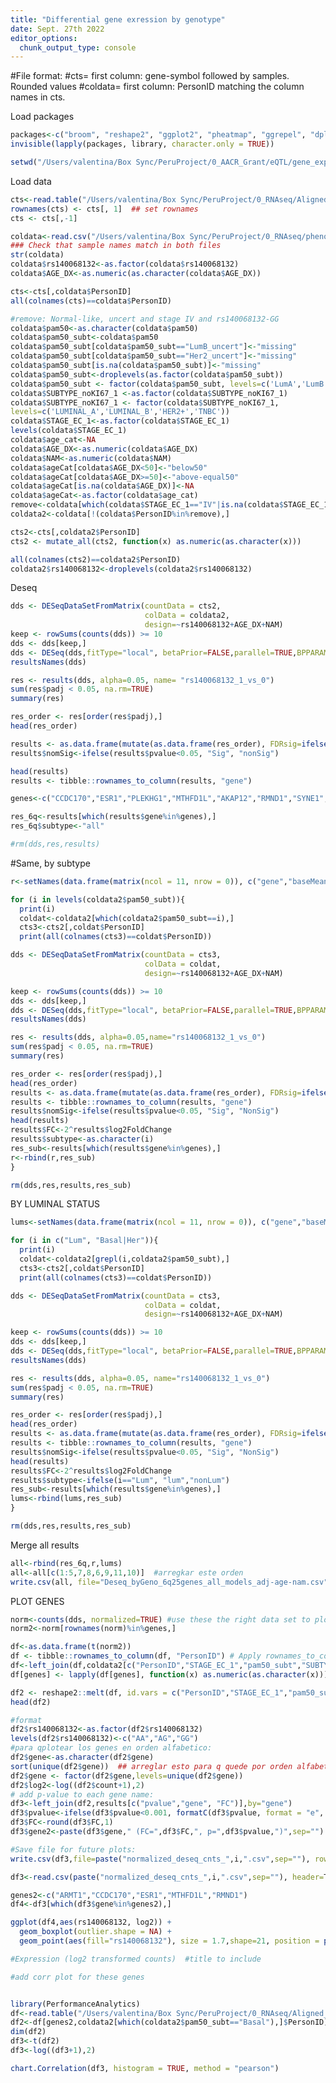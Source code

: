 ```yaml
---
title: "Differential gene exression by genotype"
date: Sept. 27th 2022
editor_options: 
  chunk_output_type: console
---
```

#File format:
#cts= first column: gene-symbol followed by samples. Rounded values
#coldata= first column: PersonID matching the column names in cts.

Load packages
```r
packages<-c("broom", "reshape2", "ggplot2", "pheatmap", "ggrepel", "dplyr", "RColorBrewer", "viridis","DESeq2","BiocParallel")
invisible(lapply(packages, library, character.only = TRUE))

setwd("/Users/valentina/Box Sync/PeruProject/0_AACR_Grant/eQTL/gene_expression_byGeno")
```

Load data
```r
cts<-read.table("/Users/valentina/Box Sync/PeruProject/0_RNAseq/Aligned_Counts/276Samples/gene.counts.271.samples.txt", header=TRUE, check.names = F)
rownames(cts) <- cts[, 1]  ## set rownames
cts <- cts[,-1]

coldata<-read.csv("/Users/valentina/Box Sync/PeruProject/0_RNAseq/pheno_257_SeqSamples.csv", header=TRUE)
### Check that sample names match in both files
str(coldata)
coldata$rs140068132<-as.factor(coldata$rs140068132)
coldata$AGE_DX<-as.numeric(as.character(coldata$AGE_DX))

cts<-cts[,coldata$PersonID]
all(colnames(cts)==coldata$PersonID)  

#remove: Normal-like, uncert and stage IV and rs140068132-GG
coldata$pam50<-as.character(coldata$pam50)
coldata$pam50_subt<-coldata$pam50
coldata$pam50_subt[coldata$pam50_subt=="LumB_uncert"]<-"missing"
coldata$pam50_subt[coldata$pam50_subt=="Her2_uncert"]<-"missing"
coldata$pam50_subt[is.na(coldata$pam50_subt)]<-"missing"
coldata$pam50_subt<-droplevels(as.factor(coldata$pam50_subt))
coldata$pam50_subt <- factor(coldata$pam50_subt, levels=c('LumA','LumB','Her2','Basal'))
coldata$SUBTYPE_noKI67_1 <-as.factor(coldata$SUBTYPE_noKI67_1)
coldata$SUBTYPE_noKI67_1 <- factor(coldata$SUBTYPE_noKI67_1,
levels=c('LUMINAL_A','LUMINAL_B','HER2+','TNBC'))
coldata$STAGE_EC_1<-as.factor(coldata$STAGE_EC_1)
levels(coldata$STAGE_EC_1)
coldata$age_cat<-NA
coldata$AGE_DX<-as.numeric(coldata$AGE_DX)
coldata$NAM<-as.numeric(coldata$NAM)
coldata$ageCat[coldata$AGE_DX<50]<-"below50"
coldata$ageCat[coldata$AGE_DX>=50]<-"above-equal50"
coldata$ageCat[is.na(coldata$AGE_DX)]<-NA
coldata$ageCat<-as.factor(coldata$age_cat)
remove<-coldata[which(coldata$STAGE_EC_1=="IV"|is.na(coldata$STAGE_EC_1)|coldata$rs140068132==2),]$PersonID
coldata2<-coldata[!(coldata$PersonID%in%remove),]

cts2<-cts[,coldata2$PersonID]
cts2 <- mutate_all(cts2, function(x) as.numeric(as.character(x)))

all(colnames(cts2)==coldata2$PersonID) 
coldata2$rs140068132<-droplevels(coldata2$rs140068132)
```

Deseq
```r
dds <- DESeqDataSetFromMatrix(countData = cts2,
                              colData = coldata2,
                              design=~rs140068132+AGE_DX+NAM)
keep <- rowSums(counts(dds)) >= 10
dds <- dds[keep,]
dds <- DESeq(dds,fitType="local", betaPrior=FALSE,parallel=TRUE,BPPARAM=MulticoreParam(6))
resultsNames(dds)

res <- results(dds, alpha=0.05, name= "rs140068132_1_vs_0")
sum(res$padj < 0.05, na.rm=TRUE)
summary(res)

res_order <- res[order(res$padj),]
head(res_order)

results <- as.data.frame(mutate(as.data.frame(res_order), FDRsig=ifelse(res_order$padj<0.05, "FDR<0.05", "Not Sig")), row.names=rownames(res_order))
results$nomSig<-ifelse(results$pvalue<0.05, "Sig", "nonSig")

head(results)
results <- tibble::rownames_to_column(results, "gene")

genes<-c("CCDC170","ESR1","PLEKHG1","MTHFD1L","AKAP12","RMND1","SYNE1","ARMT1","ZBTB2")

res_6q<-results[which(results$gene%in%genes),]
res_6q$subtype<-"all"

#rm(dds,res,results)
```

#Same, by subtype
```r
r<-setNames(data.frame(matrix(ncol = 11, nrow = 0)), c("gene","baseMean","log2FoldChange","lfcSE","stat","pvalue","padj","FDRsig","nomSig", "FC", "subtype"))

for (i in levels(coldata2$pam50_subt)){
  print(i)
  coldat<-coldata2[which(coldata2$pam50_subt==i),]
  cts3<-cts2[,coldat$PersonID]
  print(all(colnames(cts3)==coldat$PersonID))  

dds <- DESeqDataSetFromMatrix(countData = cts3,
                              colData = coldat,
                              design=~rs140068132+AGE_DX+NAM)

keep <- rowSums(counts(dds)) >= 10
dds <- dds[keep,]
dds <- DESeq(dds,fitType="local", betaPrior=FALSE,parallel=TRUE,BPPARAM=MulticoreParam(6))
resultsNames(dds)

res <- results(dds, alpha=0.05,name="rs140068132_1_vs_0")
sum(res$padj < 0.05, na.rm=TRUE)
summary(res)

res_order <- res[order(res$padj),]
head(res_order)
results <- as.data.frame(mutate(as.data.frame(res_order), FDRsig=ifelse(res_order$padj<0.05, "FDR<0.05", "FDR_NotSig")), row.names=rownames(res_order))
results <- tibble::rownames_to_column(results, "gene")
results$nomSig<-ifelse(results$pvalue<0.05, "Sig", "NonSig")
head(results)
results$FC<-2^results$log2FoldChange
results$subtype<-as.character(i)
res_sub<-results[which(results$gene%in%genes),]
r<-rbind(r,res_sub)
}

rm(dds,res,results,res_sub)
```

BY LUMINAL STATUS
```r
lums<-setNames(data.frame(matrix(ncol = 11, nrow = 0)), c("gene","baseMean","log2FoldChange","lfcSE","stat","pvalue","padj","FDRsig","nomSig", "FC", "subtype"))

for (i in c("Lum", "Basal|Her")){
  print(i)
  coldat<-coldata2[grepl(i,coldata2$pam50_subt),]
  cts3<-cts2[,coldat$PersonID]
  print(all(colnames(cts3)==coldat$PersonID))  

dds <- DESeqDataSetFromMatrix(countData = cts3,
                              colData = coldat,
                              design=~rs140068132+AGE_DX+NAM)

keep <- rowSums(counts(dds)) >= 10
dds <- dds[keep,]
dds <- DESeq(dds,fitType="local", betaPrior=FALSE,parallel=TRUE,BPPARAM=MulticoreParam(6))
resultsNames(dds)

res <- results(dds, alpha=0.05, name="rs140068132_1_vs_0")
sum(res$padj < 0.05, na.rm=TRUE)
summary(res)

res_order <- res[order(res$padj),]
head(res_order)
results <- as.data.frame(mutate(as.data.frame(res_order), FDRsig=ifelse(res_order$padj<0.05, "FDR<0.05", "FDR_NotSig")), row.names=rownames(res_order))
results <- tibble::rownames_to_column(results, "gene")
results$nomSig<-ifelse(results$pvalue<0.05, "Sig", "NonSig")
head(results)
results$FC<-2^results$log2FoldChange
results$subtype<-ifelse(i=="Lum", "lum","nonLum")
res_sub<-results[which(results$gene%in%genes),]
lums<-rbind(lums,res_sub)
}

rm(dds,res,results,res_sub)
```


Merge all results
```r
all<-rbind(res_6q,r,lums)
all<-all[c(1:5,7,8,6,9,11,10)]  #arregkar este orden
write.csv(all, file="Deseq_byGeno_6q25genes_all_models_adj-age-nam.csv", row.names=F)
```



PLOT GENES
```r
norm<-counts(dds, normalized=TRUE) #use these the right data set to plot (all samples, luminals, only etc)
norm2<-norm[rownames(norm)%in%genes,]

df<-as.data.frame(t(norm2))
df <- tibble::rownames_to_column(df, "PersonID") # Apply rownames_to_column
df<-left_join(df,coldata2[c("PersonID","STAGE_EC_1","pam50_subt","SUBTYPE_noKI67_1","age_cat","rs140068132","AGE_DX", "NAM")], by="PersonID")
df[genes] <- lapply(df[genes], function(x) as.numeric(as.character(x)))

df2 <- reshape2::melt(df, id.vars = c("PersonID","STAGE_EC_1","pam50_subt","SUBTYPE_noKI67_1","age_cat","rs140068132","AGE_DX","NAM"),variable.name = "gene", value.name = "count")
head(df2)

#format
df2$rs140068132<-as.factor(df2$rs140068132)
levels(df2$rs140068132)<-c("AA","AG","GG")
#para qplotear los genes en orden alfabetico:
df2$gene<-as.character(df2$gene)
sort(unique(df2$gene))  ## arreglar esto para q quede por orden alfabetico
df2$gene <- factor(df2$gene,levels=unique(df2$gene))
df2$log2<-log((df2$count+1),2)
# add p-value to each gene name:
df3<-left_join(df2,results[c("pvalue","gene", "FC")],by="gene")
df3$pvalue<-ifelse(df3$pvalue<0.001, formatC(df3$pvalue, format = "e", digits = 1), round(df3$pvalue,3))
df3$FC<-round(df3$FC,1)
df3$gene2<-paste(df3$gene," (FC=",df3$FC,", p=",df3$pvalue,")",sep="")

#Save file for future plots:
write.csv(df3,file=paste("normalized_deseq_cnts_",i,".csv",sep=""), row.names=F)

df3<-read.csv(paste("normalized_deseq_cnts_",i,".csv",sep=""), header=T)

genes2<-c("ARMT1","CCDC170","ESR1","MTHFD1L","RMND1")
df4<-df3[which(df3$gene%in%genes2),]

ggplot(df4,aes(rs140068132, log2)) +
  geom_boxplot(outlier.shape = NA) +
  geom_point(aes(fill="rs140068132"), size = 1.7,shape=21, position = position_jitterdodge()) + facet_wrap(~gene2,scales = "free_y",ncol=1) + labs(x="", y="", fill="",title="Basal" ) + theme(axis.text.x=element_text(size=9),axis.text.y=element_text(size=9), axis.title.x=element_text(size=10), axis.title.y=element_text(size=10), strip.text.x = element_text(size = 11),legend.text = element_text(size=10),legend.position="none")+scale_fill_manual(values="cyan4")

#Expression (log2 transformed counts)  #title to include

#add corr plot for these genes


library(PerformanceAnalytics)
df<-read.table("/Users/valentina/Box Sync/PeruProject/0_RNAseq/Aligned_Counts/276Samples/normDeseq.gene.counts.271.samples.txt", header=T, check.names = F)
df2<-df[genes2,coldata2[which(coldata2$pam50_subt=="Basal"),]$PersonID]
dim(df2)
df3<-t(df2)
df3<-log((df3+1),2)

chart.Correlation(df3, histogram = TRUE, method = "pearson")

```
